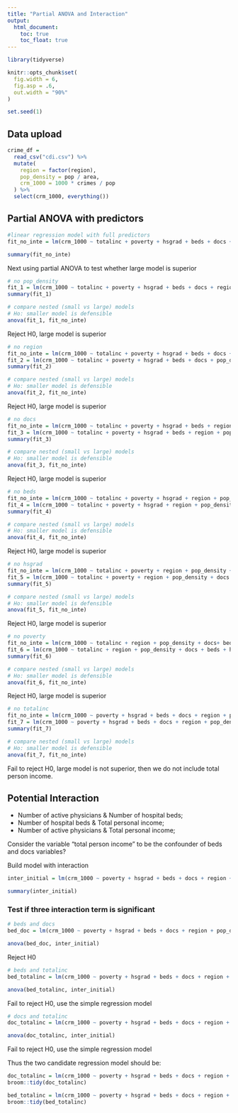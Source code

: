 ```yaml
---
title: "Partial ANOVA and Interaction"
output: 
  html_document:
    toc: true
    toc_float: true
---
```


```r
library(tidyverse)

knitr::opts_chunk$set(
  fig.width = 6,
  fig.asp = .6,
  out.width = "90%"
)

set.seed(1)
```

## Data upload

```r
crime_df = 
  read_csv("cdi.csv") %>% 
  mutate(
    region = factor(region),
    pop_density = pop / area,
    crm_1000 = 1000 * crimes / pop
  ) %>% 
  select(crm_1000, everything())
```

## Partial ANOVA with predictors

```r
#linear regression model with full predictors
fit_no_inte = lm(crm_1000 ~ totalinc + poverty + hsgrad + beds + docs + region + pop_density, data = crime_df)

summary(fit_no_inte)
```

Next using partial ANOVA to test whether large model is superior

```r
# no pop_density
fit_1 = lm(crm_1000 ~ totalinc + poverty + hsgrad + beds + docs + region, data = crime_df)
summary(fit_1)

# compare nested (small vs large) models
# Ho: smaller model is defensible
anova(fit_1, fit_no_inte)


```

Reject H0, large model is superior

```r
# no region
fit_no_inte = lm(crm_1000 ~ totalinc + poverty + hsgrad + beds + docs + pop_density + region , data = crime_df)
fit_2 = lm(crm_1000 ~ totalinc + poverty + hsgrad + beds + docs + pop_density, data = crime_df)
summary(fit_2)

# compare nested (small vs large) models
# Ho: smaller model is defensible
anova(fit_2, fit_no_inte)


```

Reject H0, large model is superior


```r
# no docs
fit_no_inte = lm(crm_1000 ~ totalinc + poverty + hsgrad + beds + region + pop_density + docs, data = crime_df)
fit_3 = lm(crm_1000 ~ totalinc + poverty + hsgrad + beds + region + pop_density, data = crime_df)
summary(fit_3)

# compare nested (small vs large) models
# Ho: smaller model is defensible
anova(fit_3, fit_no_inte)


```

Reject H0, large model is superior

```r
# no beds
fit_no_inte = lm(crm_1000 ~ totalinc + poverty + hsgrad + region + pop_density + docs+ beds, data = crime_df)
fit_4 = lm(crm_1000 ~ totalinc + poverty + hsgrad + region + pop_density + docs, data = crime_df)
summary(fit_4)

# compare nested (small vs large) models
# Ho: smaller model is defensible
anova(fit_4, fit_no_inte)


```

Reject H0, large model is superior

```r
# no hsgrad
fit_no_inte = lm(crm_1000 ~ totalinc + poverty + region + pop_density + docs+ beds + hsgrad , data = crime_df)
fit_5 = lm(crm_1000 ~ totalinc + poverty + region + pop_density + docs + beds, data = crime_df)
summary(fit_5)

# compare nested (small vs large) models
# Ho: smaller model is defensible
anova(fit_5, fit_no_inte)


```

Reject H0, large model is superior

```r
# no poverty
fit_no_inte = lm(crm_1000 ~ totalinc + region + pop_density + docs+ beds + hsgrad + poverty , data = crime_df)
fit_6 = lm(crm_1000 ~ totalinc + region + pop_density + docs + beds + hsgrad, data = crime_df)
summary(fit_6)

# compare nested (small vs large) models
# Ho: smaller model is defensible
anova(fit_6, fit_no_inte)


```

Reject H0, large model is superior

```r
# no totalinc
fit_no_inte = lm(crm_1000 ~ poverty + hsgrad + beds + docs + region + pop_density + totalinc, data = crime_df)
fit_7 = lm(crm_1000 ~ poverty + hsgrad + beds + docs + region + pop_density, data = crime_df)
summary(fit_7)

# compare nested (small vs large) models
# Ho: smaller model is defensible
anova(fit_7, fit_no_inte)


```

Fail to reject H0, large model is not superior, then we do not include total person income.


## Potential Interaction

* Number of active physicians & Number of hospital beds; 
* Number of hospital beds & Total personal income; 
* Number of active physicians & Total personal income; 

Consider the variable "total person income" to be the confounder of beds and docs variables?

Build model with interaction
```r
inter_initial = lm(crm_1000 ~ poverty + hsgrad + beds + docs + region + pop_density + beds * docs + docs * totalinc + beds * totalinc, data = crime_df)

summary(inter_initial)
```

### Test if three interaction term is significant

```r
# beds and docs
bed_doc = lm(crm_1000 ~ poverty + hsgrad + beds + docs + region + pop_density + beds * totalinc + docs * totalinc, data = crime_df)

anova(bed_doc, inter_initial)
```

Reject H0


```r
# beds and totalinc
bed_totalinc = lm(crm_1000 ~ poverty + hsgrad + beds + docs + region + pop_density + beds * docs + docs * totalinc, data = crime_df)

anova(bed_totalinc, inter_initial)
```

Fail to reject H0, use the simple regression model


```r
# docs and totalinc
doc_totalinc = lm(crm_1000 ~ poverty + hsgrad + beds + docs + region + pop_density + beds * docs + beds * totalinc, data = crime_df)

anova(doc_totalinc, inter_initial)
```

Fail to reject H0, use the simple regression model

Thus the two candidate regression model should be:
```r
doc_totalinc = lm(crm_1000 ~ poverty + hsgrad + beds + docs + region + pop_density + beds * docs + beds * totalinc, data = crime_df)
broom::tidy(doc_totalinc)

```


```r
bed_totalinc = lm(crm_1000 ~ poverty + hsgrad + beds + docs + region + pop_density + beds * docs + docs * totalinc, data = crime_df)
broom::tidy(bed_totalinc)
```






